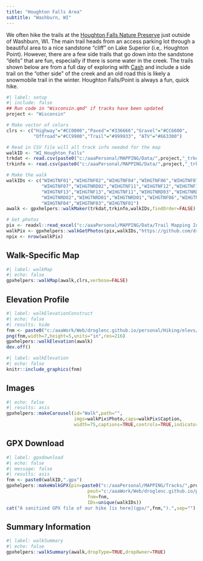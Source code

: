 ```yaml
---
title: "Houghton Falls Area"
subtitle: "Washburn, WI"
---
```


We often hike the trails at the [Houghton Falls Nature Preserve](https://lakesuperiorcircletour.info/location/houghton-falls-trail/) just outside of Washburn, WI. The main trail heads from an access parking lot through a beautiful area to a nice sandstone "cliff" on Lake Superior (i.e,. Houghton Point). However, there are a few side trails that go down into the sandstone "dells" that are fun, especially if there is some water in the creek. The trails shown below are from a full day of exploring with [Cash](../shelties.html#cash) and include a side trail on the "other side" of the creek and an old road this is likely a snowmobile trail in the winter. Houghton Falls/Point is always a fun, quick hike.

```r
#| label: setup
#| include: false
## Run code in "Wisconsin.qmd" if tracks have been updated
project <- "Wisconsin"

# Make vector of colors
clrs <- c("Highway"="#CC0000","Paved"="#336666","Gravel"="#CC6600",
          "Offroad"="#CC9900","Trail"="#999933", "ATV"="#663300")

# Read in CSV file will all track info needed for the map
walkID <- "WI_Houghton_Falls"
trkdat <- read.csv(paste0("c:/aaaPersonal/MAPPING/Data/",project,"_trkdat.csv"))
trkinfo <- read.csv(paste0("c:/aaaPersonal/MAPPING/Data/",project,"_trkinfo.csv"))

# Make the walk
walkIDs <- c("WIHGTNF01","WIHGTNF02","WIHGTNF04","WIHGTNF06","WIHGTNF07",
             "WIHGTNF07","WIHGTNRD02","WIHGTNF11","WIHGTNF12","WIHGTNF12",
             "WIHGTNF13","WIHGTNF13","WIHGTNF11","WIHGTNRD03","WIHGTNRD03",
             "WIHGTNRD02","WIHGTNRD01","WIHGTNRD01","WIHGTNF06","WIHGTNF05",
             "WIHGTNF04","WIHGTNF03","WIHGTNF01")
awalk <- gpxhelpers::walkMaker(trkdat,trkinfo,walkIDs,findOrder=FALSE)

# Get photos
pix <- readxl::read_excel("c:/aaaPersonal/MAPPING/Data/Trail Mapping Info.xlsx",sheet="Photos")
walkPix <- gpxhelpers::walkGetPhotos(pix,walkIDs,"https://github.com/droglenc/MAPPING/raw/main/Images")
npix <- nrow(walkPix)
```

## Walk-Specific Map

```r
#| label: walkMap
#| echo: false
gpxhelpers::walkMap(awalk,clrs,verbose=FALSE)
```

## Elevation Profile
```r
#| label: walkElevationConstruct
#| echo: false
#| results: hide
fnm <- paste0("c:/aaaWork/Web/droglenc.github.io/personal/Hiking/elevs/",walkID,".png") 
png(fnm,width=7,height=5,units="in",res=216)
gpxhelpers::walkElevation(awalk)
dev.off()
```
```r
#| label: walkElevation
#| echo: false
knitr::include_graphics(fnm)
```

## Images
```r
#| echo: false
#| results: asis
gpxhelpers::makeCarousel(id="Walk",path="",
                         imgs=walkPix$Photo,caps=walkPix$Caption,
                         width=75,captions=TRUE,controls=TRUE,indicators=FALSE)
```

## GPX Download
```r
#| label: gpxdownload
#| echo: false
#| message: false
#| results: asis
fnm <- paste0(walkID,".gpx")
gpxhelpers::makeWalkGPX(pin=paste0("c:/aaaPersonal/MAPPING/Tracks/",project),
                              pout="c:/aaaWork/Web/droglenc.github.io/personal/Hiking/gpx",
                              fnm=fnm,
                              IDs=unique(walkIDs))
cat("A sanitized GPX file of our hike [is here](gpx/",fnm,").",sep="")
```

## Summary Information
```r
#| label: walkSummary
#| echo: false
gpxhelpers::walkSummary(awalk,dropType=TRUE,dropOwner=TRUE)
```
